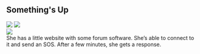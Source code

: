 <div className="m-5 p-5 bg-orange-500 rounded-md shadow-sm">

<h2 className="text-2xl font-bold mb-4 text-white">Something's Up</h2>

<div className="grid grid-rows-1 grid-flow-col gap-4">
  <div className="row-span-3 gap-2">
    <img src="https://mj-gallery.com/6992a85b-7916-4535-9aa4-6a3fd29e5378/grid_0.png" />
    <img
      className="mt-4"
      src="https://mj-gallery.com/c225132a-39df-4039-84ea-d65788197fc4/grid_0.png"
    />
  </div>
  <div className="col-span-2 ...">
    <img src="https://mj-gallery.com/160320c8-4b44-4c88-b980-d03ca0bac4af/grid_0.png" />
  </div>
  <div>She has a little website with some forum software. She’s able to connect to it and send an SOS. After a few minutes, she gets a response.</div>
</div>

</div>
